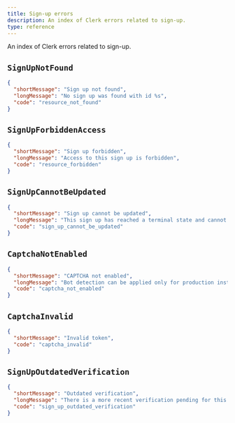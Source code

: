 ```yaml
---
title: Sign-up errors
description: An index of Clerk errors related to sign-up.
type: reference
---
```


An index of Clerk errors related to sign-up.

## `SignUpNotFound`

```json
{
  "shortMessage": "Sign up not found",
  "longMessage": "No sign up was found with id %s",
  "code": "resource_not_found"
}
```

## `SignUpForbiddenAccess`

```json
{
  "shortMessage": "Sign up forbidden",
  "longMessage": "Access to this sign up is forbidden",
  "code": "resource_forbidden"
}
```

## `SignUpCannotBeUpdated`

```json
{
  "shortMessage": "Sign up cannot be updated",
  "longMessage": "This sign up has reached a terminal state and cannot be updated",
  "code": "sign_up_cannot_be_updated"
}
```

## `CaptchaNotEnabled`

```json
{
  "shortMessage": "CAPTCHA not enabled",
  "longMessage": "Bot detection can be applied only for production instances which have enabled CAPTCHA.",
  "code": "captcha_not_enabled"
}
```

## `CaptchaInvalid`

```json
{
  "shortMessage": "Invalid token",
  "code": "captcha_invalid"
}
```

## `SignUpOutdatedVerification`

```json
{
  "shortMessage": "Outdated verification",
  "longMessage": "There is a more recent verification pending for this signup. Try attempting the verification again.",
  "code": "sign_up_outdated_verification"
}
```
